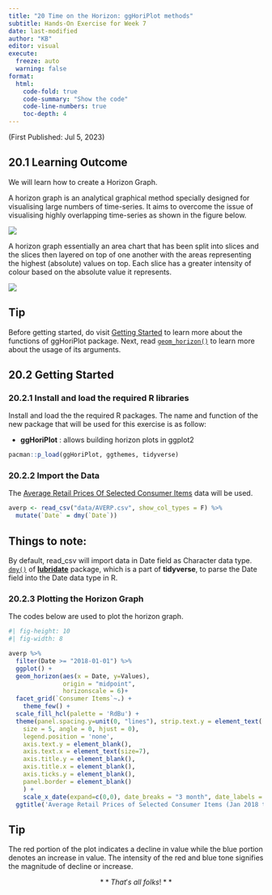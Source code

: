 ```yaml
---
title: "20 Time on the Horizon: ggHoriPlot methods"
subtitle: Hands-On Exercise for Week 7
date: last-modified
author: "KB"
editor: visual
execute:
  freeze: auto 
  warning: false
format:
  html:
    code-fold: true
    code-summary: "Show the code"
    code-line-numbers: true
    toc-depth: 4
---
```


(First Published: Jul 5, 2023)

## 20.1 Learning Outcome

We will learn how to create a Horizon Graph.

A horizon graph is an analytical graphical method specially designed for visualising large numbers of time-series. It aims to overcome the issue of visualising highly overlapping time-series as shown in the figure below.

![](images/paste-4FFFA726.png)

A horizon graph essentially an area chart that has been split into slices and the slices then layered on top of one another with the areas representing the highest (absolute) values on top. Each slice has a greater intensity of colour based on the absolute value it represents.

![](images/paste-83E8DE34.png)

::: callout-tip
## Tip

Before getting started, do visit [Getting Started](https://rivasiker.github.io/ggHoriPlot/articles/ggHoriPlot.html) to learn more about the functions of ggHoriPlot package. Next, read [`geom_horizon()`](https://rivasiker.github.io/ggHoriPlot/reference/geom_horizon.html) to learn more about the usage of its arguments.
:::

## 20.2 Getting Started

### 20.2.1 Install and load the required R libraries

Install and load the the required R packages. The name and function of the new package that will be used for this exercise is as follow:

-   **ggHoriPlot** : allows building horizon plots in ggplot2

```r
pacman::p_load(ggHoriPlot, ggthemes, tidyverse)
```

### 20.2.2 Import the Data

The [Average Retail Prices Of Selected Consumer Items](https://tablebuilder.singstat.gov.sg/table/TS/M212891) data will be used.

```r
averp <- read_csv("data/AVERP.csv", show_col_types = F) %>%
  mutate(`Date` = dmy(`Date`))
```

::: callout-note
## Things to note:

By default, read_csv will import data in Date field as Character data type. [`dmy()`](https://lubridate.tidyverse.org/reference/ymd.html) of [**lubridate**](https://lubridate.tidyverse.org/) package, which is a part of **tidyverse**, to parse the Date field into the Date data type in R.
:::

### 20.2.3 Plotting the Horizon Graph

The codes below are used to plot the horizon graph.

```r
#| fig-height: 10
#| fig-width: 8

averp %>% 
  filter(Date >= "2018-01-01") %>%
  ggplot() +
  geom_horizon(aes(x = Date, y=Values), 
               origin = "midpoint", 
               horizonscale = 6)+
  facet_grid(`Consumer Items`~.) +
    theme_few() +
  scale_fill_hcl(palette = 'RdBu') +
  theme(panel.spacing.y=unit(0, "lines"), strip.text.y = element_text(
    size = 5, angle = 0, hjust = 0),
    legend.position = 'none',
    axis.text.y = element_blank(),
    axis.text.x = element_text(size=7),
    axis.title.y = element_blank(),
    axis.title.x = element_blank(),
    axis.ticks.y = element_blank(),
    panel.border = element_blank()
    ) +
    scale_x_date(expand=c(0,0), date_breaks = "3 month", date_labels = "%b%y") +
  ggtitle('Average Retail Prices of Selected Consumer Items (Jan 2018 to Dec 2022)')
```

::: callout-tip
## Tip

The red portion of the plot indicates a decline in value while the blue portion denotes an increase in value. The intensity of the red and blue tone signifies the magnitude of decline or increase.
:::

::: {style="text-align: center"}
$**That's$ $all$ $folks!**$
:::
